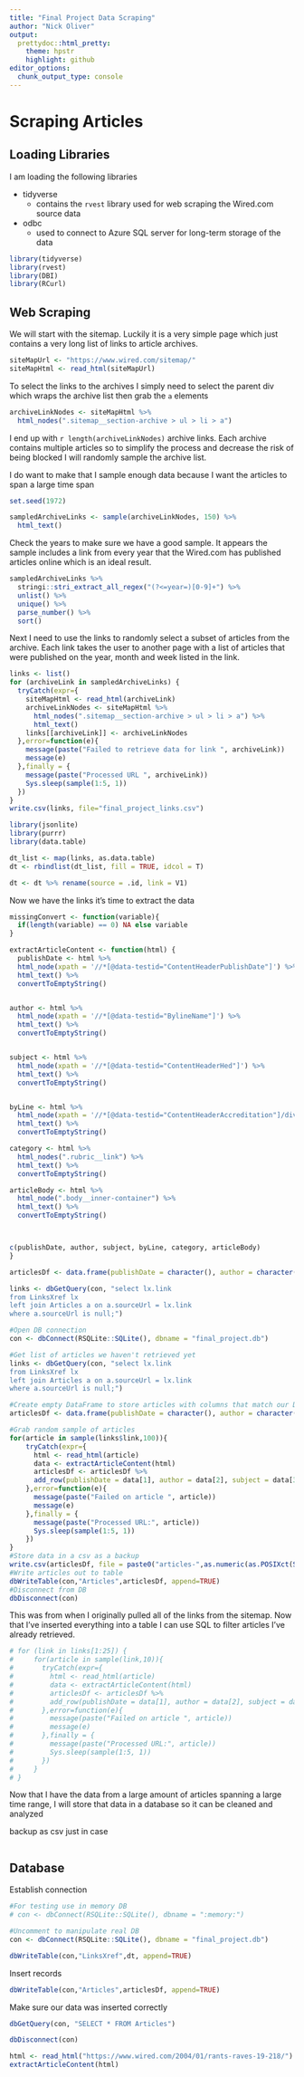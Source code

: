 ```yaml
---
title: "Final Project Data Scraping"
author: "Nick Oliver"
output:
  prettydoc::html_pretty:
    theme: hpstr
    highlight: github
editor_options: 
  chunk_output_type: console
---
```


# Scraping Articles

## Loading Libraries

I am loading the following libraries

  - tidyverse
    - contains the `rvest` library used for web scraping the Wired.com source data
  - odbc
    - used to connect to Azure SQL server for long-term storage of the data

```r
library(tidyverse)
library(rvest)
library(DBI)
library(RCurl)
```

## Web Scraping

We will start with the sitemap. Luckily it is a very simple page which just contains a very long list of links to article archives.
```r
siteMapUrl <- "https://www.wired.com/sitemap/"
siteMapHtml <- read_html(siteMapUrl)
```

To select the links to the archives I simply need to select the parent div which wraps the archive list then grab the `a` elements
```r
archiveLinkNodes <- siteMapHtml %>%
  html_nodes(".sitemap__section-archive > ul > li > a")
```

I end up with `r length(archiveLinkNodes)` archive links. Each archive contains multiple articles so to simplify the process and decrease the risk of being blocked I will randomly sample the archive list. 

I do want to make that I sample enough data because I want the articles to span a large  time span
```r
set.seed(1972)

sampledArchiveLinks <- sample(archiveLinkNodes, 150) %>%
  html_text()
```

Check the years to make sure we have a good sample. It appears the sample includes a link from every year that the Wired.com has published articles online which is an ideal result.
```r
sampledArchiveLinks %>%
  stringi::stri_extract_all_regex("(?<=year=)[0-9]+") %>%
  unlist() %>%
  unique() %>%
  parse_number() %>%
  sort()
```

Next I need to use the links to randomly select a subset of articles from the archive. Each link takes the user to another page with a list of articles that were published on the year, month and week listed in the link.

```r
links <- list()
for (archiveLink in sampledArchiveLinks) {
  tryCatch(expr={
    siteMapHtml <- read_html(archiveLink)
    archiveLinkNodes <- siteMapHtml %>% 
      html_nodes(".sitemap__section-archive > ul > li > a") %>%
      html_text()
    links[[archiveLink]] <- archiveLinkNodes
  },error=function(e){
    message(paste("Failed to retrieve data for link ", archiveLink))
    message(e)
  },finally = {
    message(paste("Processed URL ", archiveLink))
    Sys.sleep(sample(1:5, 1))
  })
}
write.csv(links, file="final_project_links.csv")
```

```r
library(jsonlite)
library(purrr)
library(data.table)

dt_list <- map(links, as.data.table)
dt <- rbindlist(dt_list, fill = TRUE, idcol = T)

dt <- dt %>% rename(source = .id, link = V1)
```


Now we have the links it's time to extract the data

```r
missingConvert <- function(variable){
  if(length(variable) == 0) NA else variable
}

extractArticleContent <- function(html) {
  publishDate <- html %>%
  html_node(xpath = '//*[@data-testid="ContentHeaderPublishDate"]') %>% 
  html_text() %>%
  convertToEmptyString()


author <- html %>%
  html_node(xpath = '//*[@data-testid="BylineName"]') %>% 
  html_text() %>%
  convertToEmptyString()


subject <- html %>%
  html_node(xpath = '//*[@data-testid="ContentHeaderHed"]') %>% 
  html_text() %>%
  convertToEmptyString()


byLine <- html %>%
  html_node(xpath = '//*[@data-testid="ContentHeaderAccreditation"]/div') %>% 
  html_text() %>%
  convertToEmptyString()

category <- html %>% 
  html_nodes(".rubric__link") %>%
  html_text() %>%
  convertToEmptyString()

articleBody <- html %>% 
  html_node(".body__inner-container") %>% 
  html_text() %>%
  convertToEmptyString()



c(publishDate, author, subject, byLine, category, articleBody)
}
```

```r
articlesDf <- data.frame(publishDate = character(), author = character(), subject = character(), byLine = character(), category = character(), body = character(), sourceUrl = character(), retrievedAt = character())
```

```r
links <- dbGetQuery(con, "select lx.link
from LinksXref lx
left join Articles a on a.sourceUrl = lx.link
where a.sourceUrl is null;") 
```

```r
#Open DB connection
con <- dbConnect(RSQLite::SQLite(), dbname = "final_project.db")

#Get list of articles we haven't retrieved yet
links <- dbGetQuery(con, "select lx.link
from LinksXref lx
left join Articles a on a.sourceUrl = lx.link
where a.sourceUrl is null;") 

#Create empty DataFrame to store articles with columns that match our DB table
articlesDf <- data.frame(publishDate = character(), author = character(), subject = character(), byLine = character(), category = character(), body = character(), sourceUrl = character(), retrievedAt = character())

#Grab random sample of articles
for(article in sample(links$link,100)){
    tryCatch(expr={
      html <- read_html(article)
      data <- extractArticleContent(html)
      articlesDf <- articlesDf %>% 
      add_row(publishDate = data[1], author = data[2], subject = data[3], byLine = data[4], category = data[5], body = data[6], sourceUrl = article, retrievedAt =format(Sys.time(), "%Y-%m-%d %H:%M:%S %Z"))
    },error=function(e){
      message(paste("Failed on article ", article))
      message(e)
    },finally = {
      message(paste("Processed URL:", article))
      Sys.sleep(sample(1:5, 1))
    })
}
#Store data in a csv as a backup
write.csv(articlesDf, file = paste0("articles-",as.numeric(as.POSIXct(Sys.time())),".csv"))
#Write articles out to table
dbWriteTable(con,"Articles",articlesDf, append=TRUE)
#Disconnect from DB
dbDisconnect(con)
```

This was from when I originally pulled all of the links from the sitemap. Now that I've inserted everything into a table I can use SQL to filter articles I've already retrieved.
```r
# for (link in links[1:25]) {
#     for(article in sample(link,10)){
#       tryCatch(expr={
#         html <- read_html(article)
#         data <- extractArticleContent(html)
#         articlesDf <- articlesDf %>% 
#         add_row(publishDate = data[1], author = data[2], subject = data[3], byLine = data[4], category = data[5], body = data[6], sourceUrl = article, retrievedAt =format(Sys.time(), "%Y-%m-%d %H:%M:%S %Z"))
#       },error=function(e){
#         message(paste("Failed on article ", article))
#         message(e)
#       },finally = {
#         message(paste("Processed URL:", article))
#         Sys.sleep(sample(1:5, 1))
#       })
#     }
# }
```

Now that I have the data from a large amount of articles spanning a large time range, I will store that data in a database so it can be cleaned and analyzed

backup as csv just in case
```r

```

## Database

Establish connection
```r

#For testing use in memory DB
# con <- dbConnect(RSQLite::SQLite(), dbname = ":memory:")

#Uncomment to manipulate real DB
con <- dbConnect(RSQLite::SQLite(), dbname = "final_project.db")
```

```r
dbWriteTable(con,"LinksXref",dt, append=TRUE)
```

Insert records
```r
dbWriteTable(con,"Articles",articlesDf, append=TRUE)
```

Make sure our data was inserted correctly
```r
dbGetQuery(con, "SELECT * FROM Articles")
```

```r
dbDisconnect(con)
```

```r
html <- read_html("https://www.wired.com/2004/01/rants-raves-19-218/")
extractArticleContent(html)
```

